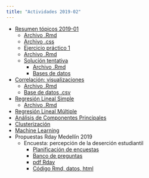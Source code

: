 ---
title: "Actividades 2019-02"
---

- [Resumen tópicos 2019-01](/Actividades/Recordatorio.html)
    - [Archivo .Rmd](https://github.com/unal-semilleroR-FacCA/unal-semilleror-facca.github.io/blob/master/Actividades/Recordatorio.Rmd)
    - [Archivo .css](https://github.com/unal-semilleroR-FacCA/unal-semilleror-facca.github.io/blob/master/Actividades/estilo_p.css)
    - [Ejercicio práctico 1](/Actividades/Ejercicio1.html)
    - [Archivo .Rmd](https://github.com/unal-semilleroR-FacCA/unal-semilleror-facca.github.io/blob/master/Actividades/Ejercicio1.Rmd)
    - [Solución tentativa](https://rpubs.com/Edimer/515789)
        - [Archivo .Rmd](https://github.com/unal-semilleroR-FacCA/unal-semilleror-facca.github.io/blob/master/Actividades/Actividad1_201902.Rmd)
        - [Bases de datos](/Actividades/Datos.7z)
- [Correlación: visualizaciones](/Actividades/CorRLS.html)
    - [Archivo .Rmd](https://github.com/unal-semilleroR-FacCA/unal-semilleror-facca.github.io/blob/master/Actividades/CorRLS.Rmd)
    - [Base de datos .csv](Actividades/Datos_Continentes.csv)   
- [Regresión Lineal Simple](Actividades/regsimple.html)
    - [Archivo .Rmd](https://github.com/unal-semilleroR-FacCA/unal-semilleror-facca.github.io/blob/master/Actividades/regsimple.Rmd)
- [Regresión Lineal Múltiple](https://rpubs.com/Edimer/565984)
- [Análisis de Componentes Principales](https://estudior.github.io/guias_descriptiva/13_ACP_Gorriones.pdf)
- [Clusterización](https://estudior.github.io/guias_descriptiva/14_Cluster.html#(1))
- [Machine Learning](https://rpubs.com/Edimer/536034)
- Propuestas Rday Medellín 2019
    - Encuesta: percepción de la deserción estudiantil
        - [Planificación de encuestas](Actividades/Encuestas.html)
        - [Banco de preguntas](/Actividades/Encuesta.html)
        - [pdf Rday](/Actividades/Encuesta_Rday.pdf)
        - [Código Rmd, datos, html](/Actividades/Rday.zip)